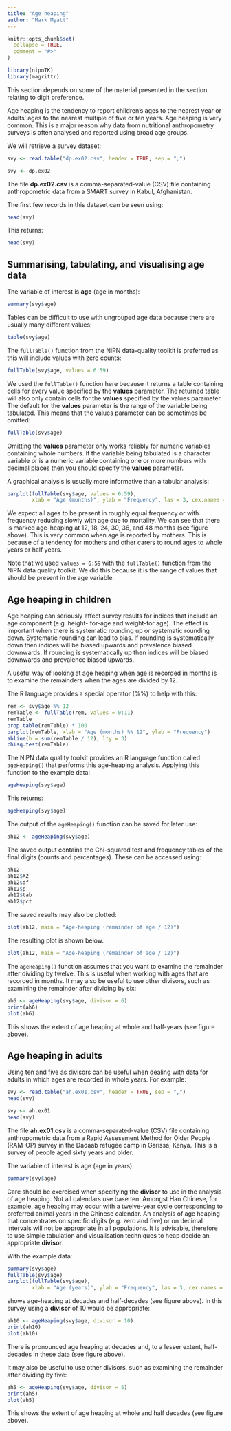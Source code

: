 ```yaml
---
title: "Age heaping"
author: "Mark Myatt"
---
```


```r
knitr::opts_chunk$set(
  collapse = TRUE,
  comment = "#>"
)
```

```r
library(nipnTK)
library(magrittr)
```

This section depends on some of the material presented in the section relating to digit preference.

Age heaping is the tendency to report children's ages to the nearest year or adults’ ages to the nearest multiple of five or ten years. Age heaping is very common. This is a major reason why data from nutritional anthropometry surveys is often analysed and reported using broad age groups.

We will retrieve a survey dataset:

```r
svy <- read.table("dp.ex02.csv", header = TRUE, sep = ",")
```

```r
svy <- dp.ex02
```

The file **dp.ex02.csv** is a comma-separated-value (CSV) file containing anthropometric data from a SMART survey in Kabul, Afghanistan.

The first few records in this dataset can be seen using:

```r
head(svy)
```

This returns:

```r
head(svy)
```

## Summarising, tabulating, and visualising age data

The variable of interest is **age** (age in months): 

```r
summary(svy$age)
```

Tables can be difficult to use with ungrouped age data because there are usually many different values:

```r
table(svy$age)
```

The `fullTable()` function from the NiPN data-quality toolkit is preferred as this will include values with zero counts:

```r
fullTable(svy$age, values = 6:59)
```

We used the `fullTable()` function here because it returns a table containing cells for every value specified by the **values** parameter. The returned table will also only contain cells for the **values** specified by the values parameter. The default for the **values** parameter is the range of the variable being tabulated. This means that the values parameter can be sometimes be omitted:

```r
fullTable(svy$age)
```

Omitting the **values** parameter only works reliably for numeric variables containing whole numbers. If the variable being tabulated is a character variable or is a numeric variable containing one or more numbers with decimal places then you should specify the **values** parameter.

A graphical analysis is usually more informative than a tabular analysis:

```r
barplot(fullTable(svy$age, values = 6:59), 
        xlab = "Age (months)", ylab = "Frequency", las = 3, cex.names = 0.6)
```

We expect all ages to be present in roughly equal frequency or with frequency reducing slowly with age due to mortality. We can see that there is marked age-heaping at 12, 18, 24, 30, 36, and 48 months (see figure above). This is very common when age is reported by mothers. This is because of a tendency for mothers and other carers to round ages to whole years or half years.

Note that we used `values = 6:59` with the `fullTable()` function from the NiPN data quality toolkit. We did this because it is the range of values that should be present in the age variable.

## Age heaping in children
Age heaping can seriously affect survey results for indices that include an age component (e.g. height- for-age and weight-for age). The effect is important when there is systematic rounding up or systematic rounding down. Systematic rounding can lead to bias. If rounding is systematically down then indices will be biased upwards and prevalence biased downwards. If rounding is systematically up then indices will be biased downwards and prevalence biased upwards.

A useful way of looking at age heaping when age is recorded in months is to examine the remainders when the ages are divided by 12.

The R language provides a special operator (%%) to help with this:

```r
rem <- svy$age %% 12
remTable <- fullTable(rem, values = 0:11)
remTable
prop.table(remTable) * 100
barplot(remTable, xlab = "Age (months) %% 12", ylab = "Frequency") 
abline(h = sum(remTable / 12), lty = 3)
chisq.test(remTable)
```

The NiPN data quality toolkit provides an R language function called `ageHeaping()` that performs this age-heaping analysis. Applying this function to the example data:

```r
ageHeaping(svy$age)
```

This returns:

```r
ageHeaping(svy$age)
```

The output of the `ageHeaping()` function can be saved for later use: 

```r
ah12 <- ageHeaping(svy$age)
```

The saved output contains the Chi-squared test and frequency tables of the final digits (counts and percentages). These can be accessed using:

```r
ah12
ah12$X2
ah12$df
ah12$p
ah12$tab
ah12$pct
```       

The saved results may also be plotted:

```r
plot(ah12, main = "Age-heaping (remainder of age / 12)")
```

The resulting plot is shown below.

```r
plot(ah12, main = "Age-heaping (remainder of age / 12)")
```

The `ageHeaping()` function assumes that you want to examine the remainder after dividing by twelve. This is useful when working with ages that are recorded in months. It may also be useful to use other divisors, such as examining the remainder after dividing by six:

```r
ah6 <- ageHeaping(svy$age, divisor = 6) 
print(ah6)
plot(ah6)
```

This shows the extent of age heaping at whole and half-years (see figure above).

## Age heaping in adults

Using ten and five as divisors can be useful when dealing with data for adults in which ages are recorded in whole years. For example:

```r
svy <- read.table("ah.ex01.csv", header = TRUE, sep = ",") 
head(svy)
```

```r
svy <- ah.ex01 
head(svy)
```

The file **ah.ex01.csv** is a comma-separated-value (CSV) file containing anthropometric data from a Rapid Assessment Method for Older People (RAM-OP) survey in the Dadaab refugee camp in Garissa, Kenya. This is a survey of people aged sixty years and older.

The variable of interest is age (age in years): 

```r
summary(svy$age)
```

Care should be exercised when specifying the **divisor** to use in the analysis of age heaping. Not all calendars use base ten. Amongst Han Chinese, for example, age heaping may occur with a twelve-year cycle corresponding to preferred animal years in the Chinese calendar. An analysis of age heaping that concentrates on specific digits (e.g. zero and five) or on decimal intervals will not be appropriate in all populations. It is advisable, therefore to use simple tabulation and visualisation techniques to heap decide an appropriate **divisor**.

With the example data:

```r
summary(svy$age)
fullTable(svy$age)
barplot(fullTable(svy$age), 
        xlab = "Age (years)", ylab = "Frequency", las = 3, cex.names = 0.6)
```

shows age-heaping at decades and half-decades (see figure above). In this survey using a **divisor** of 10 would be appropriate:

```r
ah10 <- ageHeaping(svy$age, divisor = 10) 
print(ah10)
plot(ah10)
```

There is pronounced age heaping at decades and, to a lesser extent, half-decades in these data (see figure above).

It may also be useful to use other divisors, such as examining the remainder after dividing by five:

```r
ah5 <- ageHeaping(svy$age, divisor = 5) 
print(ah5)
plot(ah5)
```

This shows the extent of age heaping at whole and half decades (see figure above).
